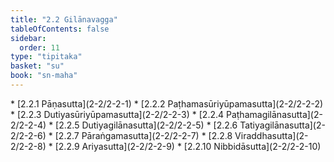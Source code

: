 ```yaml
---
title: "2.2 Gilānavagga"
tableOfContents: false
sidebar:
  order: 11
type: "tipitaka"
basket: "su"
book: "sn-maha"
---
```



<DynamicBreadcrumb />



<TableOfContents book="sn-maha" section="2.2">
* [2.2.1 Pāṇasutta](2-2/2-2-1)
* [2.2.2 Paṭhamasūriyūpamasutta](2-2/2-2-2)
* [2.2.3 Dutiyasūriyūpamasutta](2-2/2-2-3)
* [2.2.4 Paṭhamagilānasutta](2-2/2-2-4)
* [2.2.5 Dutiyagilānasutta](2-2/2-2-5)
* [2.2.6 Tatiyagilānasutta](2-2/2-2-6)
* [2.2.7 Pāraṅgamasutta](2-2/2-2-7)
* [2.2.8 Viraddhasutta](2-2/2-2-8)
* [2.2.9 Ariyasutta](2-2/2-2-9)
* [2.2.10 Nibbidāsutta](2-2/2-2-10)
</TableOfContents>